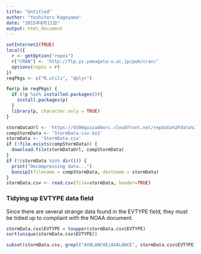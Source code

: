 ---
title: "Untitled"
author: "Yoshiteru Kageyama"
date: "2015年8月11日"
output: html_document
---

```{r cache=TRUE}
setInternet2(TRUE)
local({
  r <- getOption("repos")
  r["CRAN"] <- 'http://ftp.yz.yamagata-u.ac.jp/pub/cran/'
  options(repos = r)
})
reqPkgs <- c("R.utils", "dplyr")

for(p in reqPkgs) {
  if (!p %in% installed.packages()){
    install.packages(p)
  }
  library(p, character.only = TRUE)
}

stormDataUrl <- 'https://d396qusza40orc.cloudfront.net/repdata%2Fdata%2FStormData.csv.bz2'
compStormData <- 'StormData.csv.bz2'
stormData <- 'StormData.csv'
if (!file.exists(compStormData)) {
  download.file(stormDataUrl, compStormData)
}
if (!(stormData %in% dir())) {
  print("Decompressing data...")
  bunzip2(filename = compStormData, destname = stormData)
}
stormData.csv <- read.csv(file=stormData, header=TRUE)
```
### Tidying up EVTYPE data field
Since there are several strange data found in the EVTYPE field, they must be
tidied up to compliant with the NOAA document.
```{r cache=TRUE}
stormData.csv$EVTYPE = toupper(stormData.csv$EVTYPE)
sort(unique(stormData.csv$EVTYPE))

subset(stormData.csv, grepl("AVALANCHE|AVALANCE", stormData.csv$EVTYPE))$EVTYPE = "AVALANCHE"

```